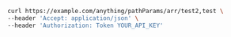 ```bash showLineNumbers copy filename="Simple Path Parameter Arrays usage example"
curl https://example.com/anything/pathParams/arr/test2,test \
--header 'Accept: application/json' \
--header 'Authorization: Token YOUR_API_KEY'
```
